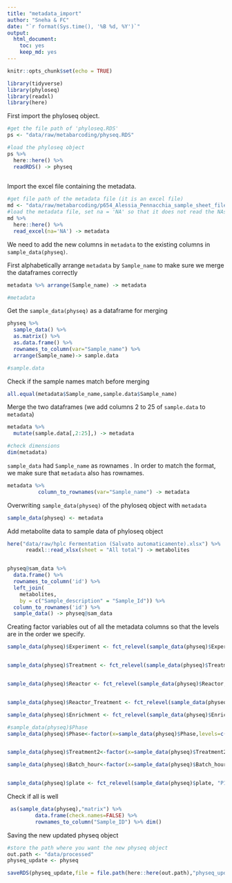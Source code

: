 ```yaml
---
title: "metadata_import"
author: "Sneha & FC"
date: "`r format(Sys.time(), '%B %d, %Y')`"
output: 
  html_document: 
    toc: yes
    keep_md: yes
---
```


```r
knitr::opts_chunk$set(echo = TRUE)
```


```r
library(tidyverse)
library(phyloseq)
library(readxl)
library(here)
```


First import the phyloseq object.
```r

#get the file path of 'phyloseq.RDS' 
ps <- "data/raw/metabarcoding/physeq.RDS"

#load the phyloseq object
ps %>% 
  here::here() %>% 
  readRDS() -> physeq
  


```


Import the excel file containing the metadata.
```r
#get file path of the metadata file (it is an excel file)
md <- "data/raw/metabarcoding/p654_Alessia_Pennacchia_sample_sheet_file_11.01.2021.xlsx"
#load the metadata file, set na = 'NA' so that it does not read the NAs in the excel sheet as characters
md %>% 
  here::here() %>% 
  read_excel(na='NA') -> metadata  
```


We need to add the new columns in `metadata` to the existing columns in `sample_data(physeq)`. 

First alphabetically arrange `metadata` by `Sample_name` to make sure we merge the dataframes correctly
```r
metadata %>% arrange(Sample_name) -> metadata

#metadata
```


Get the `sample_data(physeq)` as a dataframe for merging
```r
physeq %>%  
  sample_data() %>% 
  as.matrix() %>%  
  as.data.frame() %>% 
  rownames_to_column(var="Sample_name") %>% 
  arrange(Sample_name)-> sample.data 

#sample.data
```

Check if the sample names match before merging

```r
all.equal(metadata$Sample_name,sample.data$Sample_name)
```



Merge the two dataframes (we add columns 2 to 25 of `sample.data` to `metadata`)
```r
metadata %>% 
  mutate(sample.data[,2:25],) -> metadata

#check dimensions
dim(metadata)
```


`sample_data` had `Sample_name` as rownames . In order to match the format, we make sure that `metadata` also has rownames.
```r
metadata %>% 
          column_to_rownames(var="Sample_name") -> metadata

```

Overwriting  `sample_data(physeq)` of the phyloseq object with `metadata`
```r
sample_data(physeq) <- metadata

```


Add metabolite data to sample data of phyloseq object
```r

here("data/raw/hplc Fermentation (Salvato automaticamente).xlsx") %>%
      readxl::read_xlsx(sheet = "All total") -> metabolites


physeq@sam_data %>%
  data.frame() %>%
  rownames_to_column('id') %>%
  left_join(
    metabolites,
    by = c("Sample_description" = "Sample_Id")) %>%
  column_to_rownames('id') %>% 
  sample_data() -> physeq@sam_data
```


Creating factor variables out of all the metadata columns so that the levels are in the order we specify. 

```r

sample_data(physeq)$Experiment <- fct_relevel(sample_data(physeq)$Experiment, "NTC","Mock", "HV292.1", "CCUG59168", "Cecum","Continuous","Batch") 


sample_data(physeq)$Treatment <- fct_relevel(sample_data(physeq)$Treatment,"negative","positive","STRAIN", "DONOR", "UNTREATED", "CTX", "CTX+HV292.1", "HV292.1", "VAN", "VAN+CCUG59168", "CCUG59168")


sample_data(physeq)$Reactor <- fct_relevel(sample_data(physeq)$Reactor,"negative","positive","STRAIN", "DONOR", "IR1", "IR2", "CR", "TR1", "TR2", "TR3", "TR4", "TR5", "TR6","Batch3","Batch4")


sample_data(physeq)$Reactor_Treatment <- fct_relevel(sample_data(physeq)$`Reactor_Treatment`,"negative","positive","STRAIN","DONOR", "IR1_UNTREATED","IR2_UNTREATED","CR_UNTREATED","CR_CTX","CR_VAN","TR1_CTX+HV292.1", "TR2_CTX", "TR3_HV292.1", "TR4_VAN","TR5_VAN+CCUG59168","TR6_CCUG59168","Batch3_UNTREATED","Batch3_CTX+HV292.1","Batch3_CTX","Batch3_HV292.1","Batch4_UNTREATED","Batch4_VAN","Batch4_VAN+CCUG59168","Batch4_CCUG59168")

sample_data(physeq)$Enrichment <- fct_relevel(sample_data(physeq)$Enrichment, "NotEnriched","Enriched") 

#sample_data(physeq)$Phase  
sample_data(physeq)$Phase<-factor(x=sample_data(physeq)$Phase,levels=c( "STRAIN","DONOR","Stab","Treat"),exclude=NULL)


sample_data(physeq)$Treatment2<-factor(x=sample_data(physeq)$Treatment2,levels=c("negative","positive","STRAIN", "DONOR","UNTREATED","AB","AB+E. coli","E. coli","AB+E. faecium","E. faecium"),exclude=NULL)

sample_data(physeq)$Batch_hour<-factor(x=sample_data(physeq)$Batch_hour,levels=c( "STRAIN","DONOR","0","7","24"),exclude=NULL)


sample_data(physeq)$plate <- fct_relevel(sample_data(physeq)$plate, "P1","P2","P3","P4") 
```


Check if all is well 

```r
 as(sample_data(physeq),"matrix") %>%
         data.frame(check.names=FALSE) %>%
         rownames_to_column("Sample_ID") %>% dim()

```

Saving the new updated physeq object
```r
#store the path where you want the new physeq object
out.path <- "data/processed"
physeq_update <- physeq

saveRDS(physeq_update,file = file.path(here::here(out.path),"physeq_update_16S_chicken_08-06-21.RDS"))

```



